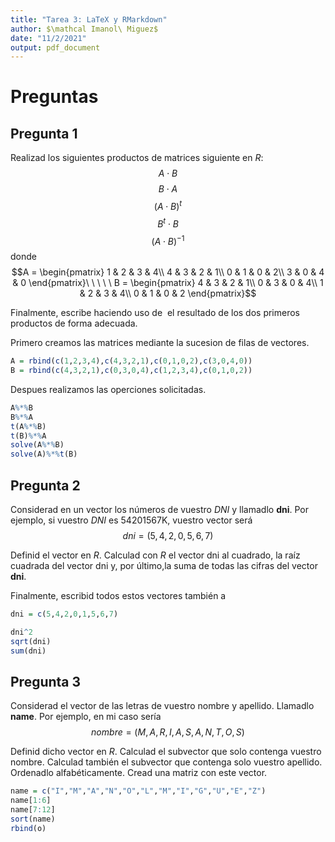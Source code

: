 ```yaml
---
title: "Tarea 3: LaTeX y RMarkdown"
author: $\mathcal Imanol\ Miguez$
date: "11/2/2021"
output: pdf_document
---
```


# Preguntas

## Pregunta 1

Realizad los siguientes productos de matrices siguiente en $R$:
$$A\cdot B$$ $$B\cdot A$$ $$(A\cdot B)^t$$ $$B^t\cdot B$$ $$(A\cdot B)^{-1}$$
donde $$A = \begin{pmatrix} 1 & 2 & 3 & 4\\ 4 & 3 & 2 & 1\\ 0 & 1 & 0 & 2\\ 3 & 0 & 4 & 0 \end{pmatrix}\ \ \ \ \ B = \begin{pmatrix} 4 & 3 & 2 & 1\\ 0 & 3 & 0 & 4\\ 1 & 2 & 3 & 4\\ 0 & 1 & 0 & 2 \end{pmatrix}$$

Finalmente, escribe haciendo uso de \LaTeX\ el resultado de los dos primeros productos de forma adecuada.

Primero creamos las matrices mediante la sucesion de filas de vectores.
```r
A = rbind(c(1,2,3,4),c(4,3,2,1),c(0,1,0,2),c(3,0,4,0))
B = rbind(c(4,3,2,1),c(0,3,0,4),c(1,2,3,4),c(0,1,0,2))
```


Despues realizamos las operciones solicitadas.
```r
A%*%B
B%*%A
t(A%*%B)
t(B)%*%A
solve(A%*%B)
solve(A)%*%t(B)

```

## Pregunta 2

Considerad en un vector los números de vuestro $DNI$ y llamadlo **dni**. Por ejemplo, si vuestro $DNI$ es 54201567K, vuestro vector será $$dni = (5,4,2,0,5,6,7)$$

Definid el vector en $R$. Calculad con $R$ el vector dni al cuadrado, la raíz cuadrada del vector dni y, por último,la suma de todas las cifras del vector **dni**.


Finalmente, escribid todos estos vectores también a \LaTeX

```r
dni = c(5,4,2,0,1,5,6,7)

dni^2
sqrt(dni)
sum(dni)
```
## Pregunta 3

Considerad el vector de las letras de vuestro nombre y apellido. Llamadlo **name**. Por ejemplo, en mi caso sería $$nombre = (M,A,R,I,A,S,A,N,T,O,S)$$

Definid dicho vector en $R$. Calculad el subvector que solo contenga vuestro nombre. Calculad también el subvector que contenga solo vuestro apellido. Ordenadlo alfabéticamente. Cread una matriz con este vector.

```r
name = c("I","M","A","N","O","L","M","I","G","U","E","Z")
name[1:6]
name[7:12]
sort(name)
rbind(o)
```
